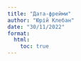 ```yaml
---
title: "Дата-фрейми"
author: "Юрій Клебан"
date: "30/11/2022"
format:
  html:
    toc: true
---
```


